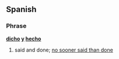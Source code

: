 ==Spanish==

===Phrase===
'''[[dicho]] [[y]] [[hecho]]'''

# said and done; [[no sooner said than done]]
